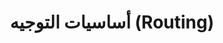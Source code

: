 ---
source-updated-at: 2025-05-16T04:52:11.000Z
translation-updated-at: 2025-06-02T20:09:41.089Z
title: أساسيات التوجيه (Routing)
nav_title: التوجيه (Routing)
description: تعلم أساسيات التوجيه (Routing) لتطبيقات الواجهة الأمامية.
---
